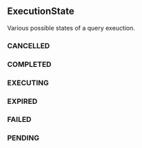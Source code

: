 ## ExecutionState 
Various possible states of a query exeuction.

### CANCELLED


### COMPLETED


### EXECUTING


### EXPIRED


### FAILED


### PENDING



